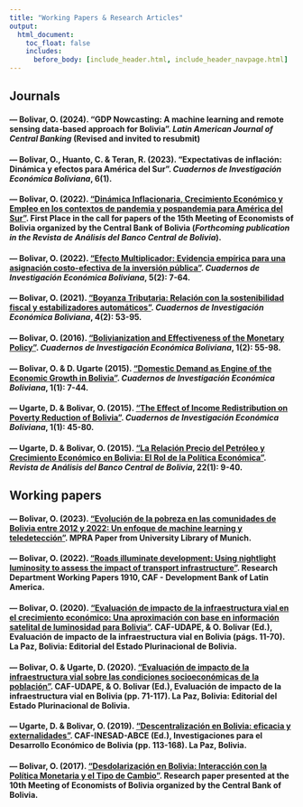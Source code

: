 ---
title: "Working Papers & Research Articles"
output:
  html_document:
    toc_float: false
    includes:
      before_body: [include_header.html, include_header_navpage.html]
---

## **Journals**  


#### — Bolivar, O. (2024). **"GDP Nowcasting: A machine learning and remote sensing data-based approach for Bolivia"**. *Latin American Journal of Central Banking* (Revised and invited to resubmit)

#### — Bolivar, O., Huanto, C. & Teran, R. (2023). **"Expectativas de inflación: Dinámica y efectos para América del Sur"**. *Cuadernos de Investigación Económica Boliviana*, 6(1).

#### — Bolivar, O. (2022). [**"Dinámica Inflacionaria, Crecimiento Económico y Empleo en los contextos de pandemia y pospandemia para América del Sur"**](https://osmarbolivar.weebly.com/uploads/1/4/5/6/145648625/paper_ee2022.pdf). First Place in the call for papers of the 15th Meeting of Economists of Bolivia organized by the Central Bank of Bolivia (*Forthcoming publication in the Revista de Análisis del Banco Central de Bolivia*).

#### —  Bolivar, O. (2022). [**"Efecto Multiplicador: Evidencia empírica para una asignación costo-efectiva de la inversión pública"**](https://osmarbolivar.weebly.com/uploads/1/4/5/6/145648625/multiplicadores.pdf). *Cuadernos de Investigación Económica Boliviana*, 5(2): 7-64.

#### —  Bolivar, O. (2021). [**"Boyanza Tributaria: Relación con la sostenibilidad fiscal y estabilizadores automáticos"**](https://repositorio.economiayfinanzas.gob.bo/documentos/2018/UAEF/CIEB/ii_Art%C3%ADculos/Volumen%20IV/Numero%202/V4N2_Paper2.pdf.pdf). *Cuadernos de Investigación Económica Boliviana*, 4(2): 53-95.

#### —  Bolivar, O. (2016). [**"Bolivianization and Effectiveness of the Monetary Policy"**](https://medios.economiayfinanzas.gob.bo/MH/documentos/CIEB/ii_Articulos/Volumen_1/Numero_2/Ingles/CIEB_2016_Ing_Paper_2.pdf). *Cuadernos de Investigación Económica Boliviana*, 1(2): 55-98.

#### —  Bolivar, O. & D. Ugarte (2015). [**"Domestic Demand as Engine of the Economic Growth in Bolivia"**](https://medios.economiayfinanzas.gob.bo/MH/documentos/CIEB/CIEB_Paper1_Bolivian_Economic.pdf). *Cuadernos de Investigación Económica Boliviana*, 1(1): 7-44. 

#### —  Ugarte, D. & Bolivar, O. (2015). [**"The Effect of Income Redistribution on Poverty Reduction of Bolivia"**](https://medios.economiayfinanzas.gob.bo/MH/documentos/CIEB/CIEB_Paper_2_Bolivian_Economic.pdf). *Cuadernos de Investigación Económica Boliviana*, 1(1): 45-80. 

#### —  Ugarte, D. & Bolivar, O. (2015). [**"La Relación Precio del Petróleo y Crecimiento Económico en Bolivia: El Rol de la Política Económica"**](https://www.bcb.gob.bo/webdocs/publicacionesbcb/revista_analisis/ra_vol22/articulo_1_v22.pdf). *Revista de Análisis del Banco Central de Bolivia*, 22(1): 9-40.   




## **Working papers**   


#### — Bolivar, O. (2023). [**"Evolución de la pobreza en las comunidades de Bolivia entre 2012 y 2022: Un enfoque de machine learning y teledetección"**](https://mpra.ub.uni-muenchen.de/118932/1/MPRA_paper_118932.pdf). MPRA Paper from University Library of Munich. 

#### —  Bolivar, O. (2022). [**"Roads illuminate development: Using nightlight luminosity to assess the impact of transport infrastructure"**](https://scioteca.caf.com/handle/123456789/1910). Research Department Working Papers 1910, CAF - Development Bank of Latin America.

#### —  Bolivar, O. (2020). [**"Evaluación de impacto de la infraestructura vial en el crecimiento económico: Una aproximación con base en información satelital de luminosidad para Bolivia"**](https://osmarbolivar.weebly.com/uploads/1/4/5/6/145648625/libro_caf_paper1-comprimido.pdf). CAF-UDAPE, & O. Bolivar (Ed.), Evaluación de impacto de la infraestructura vial en Bolivia (págs. 11-70). La Paz, Bolivia: Editorial del Estado Plurinacional de Bolivia.

#### —  Bolivar, O. & Ugarte, D. (2020). [**"Evaluación de impacto de la infraestructura vial sobre las condiciones socioeconómicas de la población"**](https://osmarbolivar.weebly.com/uploads/1/4/5/6/145648625/libro_caf_paper2.pdf). CAF-UDAPE, & O. Bolivar (Ed.), Evaluación de impacto de la infraestructura vial en Bolivia (pp. 71-117). La Paz, Bolivia: Editorial del Estado Plurinacional de Bolivia.

#### —  Ugarte, D. & Bolivar, O. (2019). [**"Descentralización en Bolivia: eficacia y externalidades"**](http://www.inesad.edu.bo/pdf/wp2018/wp06_2018.pdf). CAF-INESAD-ABCE (Ed.), Investigaciones para el Desarrollo Económico de Bolivia (pp. 113-168). La Paz, Bolivia.

#### —  Bolivar, O. (2017). [**"Desdolarización en Bolivia: Interacción con la Política Monetaria y el Tipo de Cambio"**](https://eeb.bcb.gob.bo/sites/default/files/programa/Osmar_Bolivar_1310_TC_P1.pdf). Research paper presented at the 10th Meeting of Economists of Bolivia organized by the Central Bank of Bolivia.


